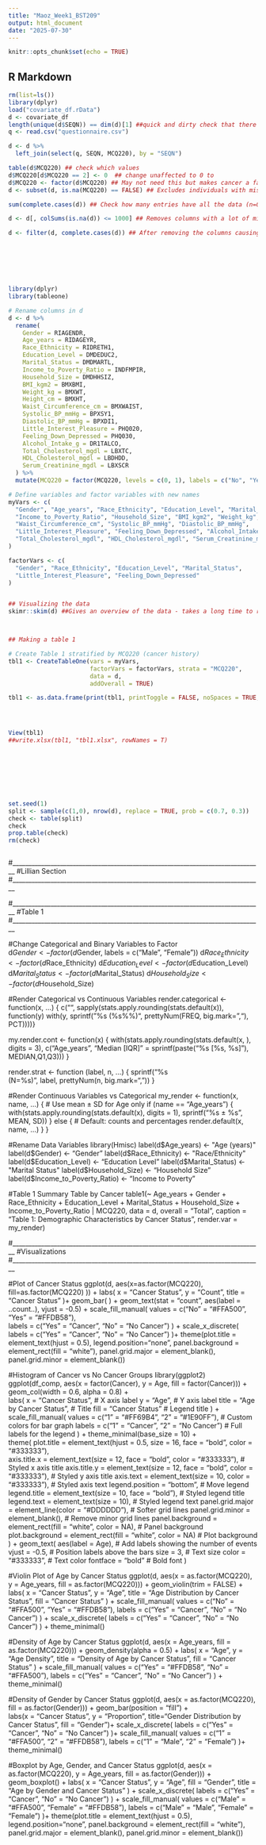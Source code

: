 ```yaml
---
title: "Maoz_Week1_BST209"
output: html_document
date: "2025-07-30"
---
```


```r
knitr::opts_chunk$set(echo = TRUE)
```

## R Markdown

```r
rm(list=ls())
library(dplyr)
load("covariate_df.rData")
d <- covariate_df
length(unique(d$SEQN)) == dim(d)[1] ##quick and dirty check that there is one row per ID
q <- read.csv("questionnaire.csv")

d <- d %>%
  left_join(select(q, SEQN, MCQ220), by = "SEQN")

table(d$MCQ220) ## check which values
d$MCQ220[d$MCQ220 == 2] <- 0  ## change unaffected to 0 to 
d$MCQ220 <- factor(d$MCQ220) ## May not need this but makes cancer a factor
d <- subset(d, is.na(MCQ220) == FALSE) ## Excludes individuals with missing data for the outcome

sum(complete.cases(d)) ## Check how many entries have all the data (n=0)

d <- d[, colSums(is.na(d)) <= 1000] ## Removes columns with a lot of missing data

d <- filter(d, complete.cases(d)) ## After removing the columns causing a lot of missing-ness, look for complete cases







library(dplyr)
library(tableone)

# Rename columns in d
d <- d %>%
  rename(
    Gender = RIAGENDR,
    Age_years = RIDAGEYR,
    Race_Ethnicity = RIDRETH1,
    Education_Level = DMDEDUC2,
    Marital_Status = DMDMARTL,
    Income_to_Poverty_Ratio = INDFMPIR,
    Household_Size = DMDHHSIZ,
    BMI_kgm2 = BMXBMI,
    Weight_kg = BMXWT,
    Height_cm = BMXHT,
    Waist_Circumference_cm = BMXWAIST,
    Systolic_BP_mmHg = BPXSY1,
    Diastolic_BP_mmHg = BPXDI1,
    Little_Interest_Pleasure = PHQ020,
    Feeling_Down_Depressed = PHQ030,
    Alcohol_Intake_g = DR1TALCO,
    Total_Cholesterol_mgdl = LBXTC,
    HDL_Cholesterol_mgdl = LBDHDD,
    Serum_Creatinine_mgdl = LBXSCR
  ) %>%
  mutate(MCQ220 = factor(MCQ220, levels = c(0, 1), labels = c("No", "Yes")))

# Define variables and factor variables with new names
myVars <- c(
  "Gender", "Age_years", "Race_Ethnicity", "Education_Level", "Marital_Status", 
  "Income_to_Poverty_Ratio", "Household_Size", "BMI_kgm2", "Weight_kg", "Height_cm", 
  "Waist_Circumference_cm", "Systolic_BP_mmHg", "Diastolic_BP_mmHg", 
  "Little_Interest_Pleasure", "Feeling_Down_Depressed", "Alcohol_Intake_g", 
  "Total_Cholesterol_mgdl", "HDL_Cholesterol_mgdl", "Serum_Creatinine_mgdl" 
)

factorVars <- c(
  "Gender", "Race_Ethnicity", "Education_Level", "Marital_Status",
  "Little_Interest_Pleasure", "Feeling_Down_Depressed"
)


## Visualizing the data
skimr::skim(d) ##Gives an overview of the data - takes a long time to run but I can see that many columns have a lot of missing values



## Making a table 1 

# Create Table 1 stratified by MCQ220 (cancer history)
tbl1 <- CreateTableOne(vars = myVars,
                       factorVars = factorVars, strata = "MCQ220",
                       data = d,
                       addOverall = TRUE)

tbl1 <- as.data.frame(print(tbl1, printToggle = FALSE, noSpaces = TRUE, smd = TRUE))




View(tbl1)
##write.xlsx(tbl1, "tbl1.xlsx", rowNames = T)


 





set.seed(1)
split <- sample(c(1,0), nrow(d), replace = TRUE, prob = c(0.7, 0.3))
check <- table(split)
check
prop.table(check)
rm(check)



```
#_______________________________________________________________________________
#Lillian Section
#_______________________________________________________________________________

#_______________________________________________________________________________
#Table 1
#_______________________________________________________________________________


#Change Categorical and Binary Variables to Factor          
d$Gender <- factor(d$Gender, labels = c("Male", "Female"))
d$Race_Ethnicity <- factor(d$Race_Ethnicity)
d$Education_Level <- factor(d$Education_Level) 
d$Marital_Status <- factor(d$Marital_Status)
d$Household_Size <- factor(d$Household_Size)

#Render Categorical vs Continuous Variables
render.categorical <- function(x, ...) {
  c("", sapply(stats.apply.rounding(stats.default(x)), function(y) with(y,
                  sprintf("%s (%s%%)", prettyNum(FREQ, big.mark=","), PCT))))}

my.render.cont <- function(x) {
  with(stats.apply.rounding(stats.default(x, ), digits = 3),
       c("Age_years",
         "Median [IQR]" =
           sprintf(paste("%s [%s, %s]"), MEDIAN,Q1,Q3))) }

render.strat <- function (label, n, ...) {
  sprintf("<span class='stratlabel'>%s<br><span class='stratn'>(N=%s)</span></span>", 
          label, prettyNum(n, big.mark=",")) }
          


#Render Continuous Variables vs Categorical
my_render <- function(x, name, ...) {
  # Use mean ± SD for Age only
  if (name == "Age_years") {
    with(stats.apply.rounding(stats.default(x), digits = 1),
         sprintf("%s ± %s", MEAN, SD))
  } else {
    # Default: counts and percentages
    render.default(x, name, ...)
  }
}

#Rename Data Variables
library(Hmisc)
label(d$Age_years) <- "Age (years)"
label(d$Gender) <- "Gender"
label(d$Race_Ethnicity) <- "Race/Ethnicity"
label(d$Education_Level) <- "Education Level"
label(d$Marital_Status) <- "Marital Status"
label(d$Household_Size) <- "Household Size"
label(d$Income_to_Poverty_Ratio) <- "Income to Poverty"


#Table 1 Summary Table by Cancer
table1(~ Age_years  + Gender  + Race_Ethnicity + Education_Level + Marital_Status + Household_Size + Income_to_Poverty_Ratio | MCQ220, data = d, overall = "Total", caption = "Table 1: Demographic Characteristics by Cancer Status", render.var = my_render)

#_______________________________________________________________________________
#Visualizations
#_______________________________________________________________________________


#Plot of Cancer Status
ggplot(d, aes(x=as.factor(MCQ220), fill=as.factor(MCQ220) )) +
labs(
x = "Cancer Status",
y = "Count",
title = "Cancer Status"
)+
  geom_bar( ) +
  geom_text(stat = "count", aes(label = ..count..), vjust = -0.5) +
  scale_fill_manual(
    values = c("No" = "#FFA500", "Yes" = "#FFDB58"),  
    labels = c("Yes" = "Cancer", "No" = "No Cancer")
  ) +
  scale_x_discrete(
  labels = c("Yes" = "Cancer", "No" = "No Cancer")
)+
  theme(plot.title = element_text(hjust = 0.5), legend.position="none", panel.background = element_rect(fill = "white"),
  panel.grid.major = element_blank(),
  panel.grid.minor = element_blank())
  


#Histogram of Cancer vs No Cancer Groups
library(ggplot2)
ggplot(df_comp, aes(x = factor(Cancer), y = Age, fill = factor(Cancer))) +
  geom_col(width = 0.6, alpha = 0.8) +  
  labs(
    x = "Cancer Status",  # X axis label
    y = "Age",  # Y axis label
    title = "Age by Cancer Status",  # Title
    fill = "Cancer Status"  # Legend title
  ) +
  scale_fill_manual(
    values = c("1" = "#FF69B4", "2" = "#1E90FF"),  # Custom colors for bar graph
    labels = c("1" = "Cancer", "2" = "No Cancer")  # Full labels for the legend
  ) +
  theme_minimal(base_size = 10) +  
  theme(
    plot.title = element_text(hjust = 0.5, size = 16, face = "bold", color = "#333333"),  
    axis.title.x = element_text(size = 12, face = "bold", color = "#333333"),  # Styled x axis title
    axis.title.y = element_text(size = 12, face = "bold", color = "#333333"),  # Styled y axis title
    axis.text = element_text(size = 10, color = "#333333"),  # Styled axis text
    legend.position = "bottom",  # Move legend 
    legend.title = element_text(size = 10, face = "bold"),  # Styled legend title
    legend.text = element_text(size = 10),  # Styled legend text
    panel.grid.major = element_line(color = "#DDDDDD"),  # Softer grid lines
    panel.grid.minor = element_blank(),  # Remove minor grid lines
    panel.background = element_rect(fill = "white", color = NA),  # Panel background
    plot.background = element_rect(fill = "white", color = NA)  # Plot background
  ) +
  geom_text(
    aes(label = Age),  # Add labels showing the number of events
    vjust = -0.5,  # Position labels above the bars
    size = 3,  # Text size
    color = "#333333",  # Text color
    fontface = "bold"  # Bold font
  )
  
#Violin Plot of Age by Cancer Status
ggplot(d, aes(x = as.factor(MCQ220), y = Age_years, fill = as.factor(MCQ220))) +
  geom_violin(trim = FALSE) +
  labs(
    x = "Cancer Status",
    y = "Age",
    title = "Age Distribution by Cancer Status",
    fill = "Cancer Status"
  ) +
  scale_fill_manual(
    values = c("No" = "#FFA500", "Yes" = "#FFDB58"),
    labels = c("Yes" = "Cancer", "No" = "No Cancer")
  ) +
  scale_x_discrete(
    labels = c("Yes" = "Cancer", "No" = "No Cancer")
  ) +
  theme_minimal()
  

  
#Density of Age by Cancer Status
ggplot(d, aes(x = Age_years, fill = as.factor(MCQ220))) +
  geom_density(alpha = 0.5) +
  labs(
    x = "Age",
    y = "Age Density",
    title = "Density of Age by Cancer Status",
    fill = "Cancer Status"
  ) +
  scale_fill_manual(
    values = c("Yes" = "#FFDB58", "No" = "#FFA500"),
    labels = c("Yes" = "Cancer", "No" = "No Cancer")
  ) +
  theme_minimal()
  
#Density of Gender by Cancer Status
ggplot(d, aes(x = as.factor(MCQ220), fill = as.factor(Gender))) +
  geom_bar(position = "fill") +  
  labs(x = "Cancer Status", y = "Proportion", title="Gender Distribution by Cancer Status", fill = "Gender")+
  scale_x_discrete(
  labels = c("Yes" = "Cancer", "No" = "No Cancer")
  )+
  scale_fill_manual(
  values = c("1" = "#FFA500", "2" = "#FFDB58"),
  labels = c("1" = "Male", "2" = "Female")
)+
  theme_minimal()

#Boxplot by Age, Gender, and Cancer Status
ggplot(d, aes(x = as.factor(MCQ220), y = Age_years, fill = as.factor(Gender))) +
  geom_boxplot() +
  labs(
    x = "Cancer Status",
    y = "Age",
    fill = "Gender",
    title = "Age by Gender and Cancer Status"
  ) +
  scale_x_discrete(
    labels = c("Yes" = "Cancer", "No" = "No Cancer")
  ) +
  scale_fill_manual(
    values = c("Male" = "#FFA500", "Female" = "#FFDB58"),
    labels = c("Male" = "Male", "Female" = "Female")
  )+
  theme(plot.title = element_text(hjust = 0.5), legend.position="none", panel.background = element_rect(fill = "white"),
  panel.grid.major = element_blank(),
  panel.grid.minor = element_blank())


